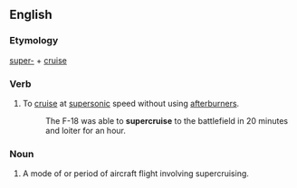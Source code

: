 ==English==
===Etymology===
[[super-]] + [[cruise]]
===Verb===
{{en-verb|supercruis|es}}
#{{aircraft}} To [[cruise]] at [[supersonic]] speed without using [[afterburners]].
#: The F-18 was able to '''supercruise''' to the battlefield in 20 minutes and loiter for an hour.

===Noun===
{{en-noun}}
#{{aircraft}} A mode of or period of aircraft flight involving supercruising.